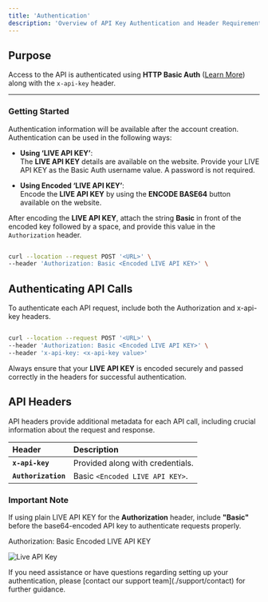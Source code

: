 ```yaml
---
title: 'Authentication'
description: 'Overview of API Key Authentication and Header Requirements'
---
```


## Purpose

Access to the API is authenticated using **HTTP Basic Auth** ([Learn More](https://en.wikipedia.org/wiki/Basic_access_authentication)) 
along with the `x-api-key` header.

---

### **Getting Started**

Authentication information will be available after the account creation. Authentication can be used in the following ways:

- **Using ‘LIVE API KEY’**:  
   The **LIVE API KEY** details are available on the website. Provide your LIVE API KEY as the Basic Auth username value. A password is not required.

- **Using Encoded ‘LIVE API KEY’**:  
   Encode the **LIVE API KEY** by using the **ENCODE BASE64** button available on the website. 
   
After encoding the **LIVE API KEY**, attach the string **Basic** in front of the encoded key followed by a space, and provide this value in the `Authorization` header.

```bash

curl --location --request POST '<URL>' \
--header 'Authorization: Basic <Encoded LIVE API KEY>' \

```

## Authenticating API Calls
To authenticate each API request, include both the Authorization and x-api-key headers.

```bash

curl --location --request POST '<URL>' \
--header 'Authorization: Basic <Encoded LIVE API KEY>' \
--header 'x-api-key: <x-api-key value>'

```


<Note> Always ensure that your **LIVE API KEY** is encoded securely and passed correctly in the headers for successful authentication. </Note> 


## **API Headers**

API headers provide additional metadata for each API call, including crucial information about the request and response.

| **Header**       | **Description**                                       |
|:-----------------|:----------------------------------------------------|
| **`x-api-key`**   | Provided along with credentials.                     |
| **`Authorization`** | Basic `<Encoded LIVE API KEY>`.                     |


### **Important Note**

If using plain LIVE API KEY for the **Authorization** header, include **"Basic"** before the base64-encoded API key to authenticate requests properly.

<Info title="Example" emoji="information">
  Authorization: Basic Encoded LIVE API KEY
</Info>

![Live API Key](/images/flows-APIheader.svg)

<Card title="Need Help?" icon="life-ring" href="/support/contact">
  If you need assistance or have questions regarding setting up your authentication, please [contact our support team](./support/contact) for further guidance.
</Card>
